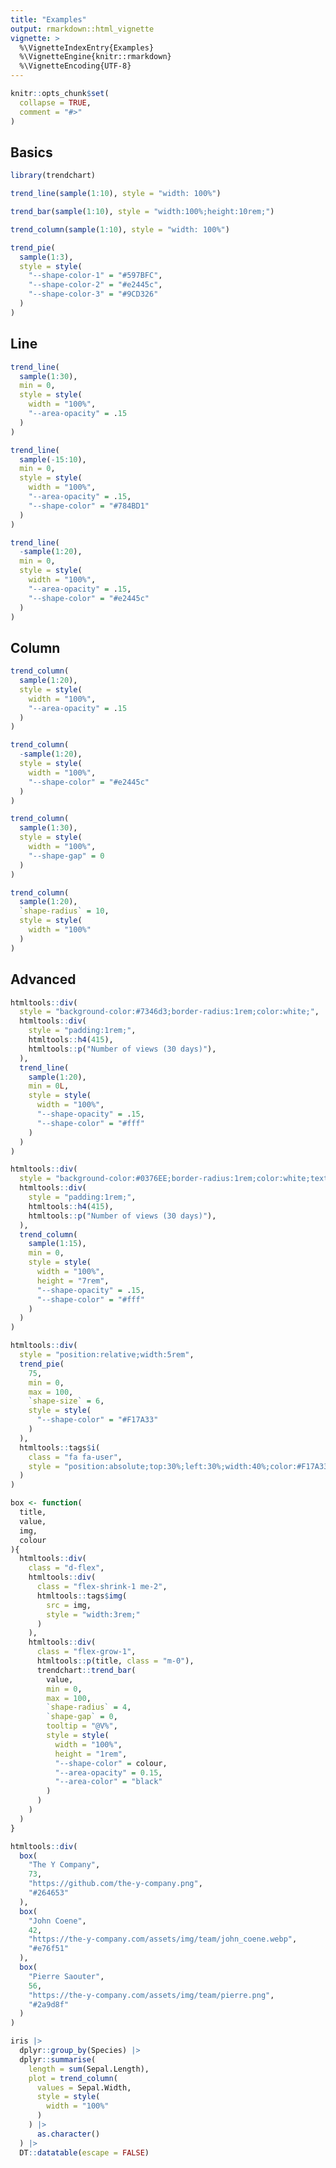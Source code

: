 ```yaml
---
title: "Examples"
output: rmarkdown::html_vignette
vignette: >
  %\VignetteIndexEntry{Examples}
  %\VignetteEngine{knitr::rmarkdown}
  %\VignetteEncoding{UTF-8}
---
```


```r
knitr::opts_chunk$set(
  collapse = TRUE,
  comment = "#>"
)
```

## Basics

```r
library(trendchart)
```

```r
trend_line(sample(1:10), style = "width: 100%")
```

```r
trend_bar(sample(1:10), style = "width:100%;height:10rem;")
```

```r
trend_column(sample(1:10), style = "width: 100%")
```

```r
trend_pie(
  sample(1:3), 
  style = style(
    "--shape-color-1" = "#597BFC",
    "--shape-color-2" = "#e2445c",
    "--shape-color-3" = "#9CD326"
  )
)
```

## Line

```r
trend_line(
  sample(1:30), 
  min = 0,
  style = style(
    width = "100%",
    "--area-opacity" = .15
  )
)
```

```r
trend_line(
  sample(-15:10), 
  min = 0,
  style = style(
    width = "100%",
    "--area-opacity" = .15,
    "--shape-color" = "#784BD1"
  )
)
```

```r
trend_line(
  -sample(1:20), 
  min = 0,
  style = style(
    width = "100%",
    "--area-opacity" = .15,
    "--shape-color" = "#e2445c"
  )
)
```

## Column

```r
trend_column(
  sample(1:20), 
  style = style(
    width = "100%",
    "--area-opacity" = .15
  )
)
```

```r
trend_column(
  -sample(1:20), 
  style = style(
    width = "100%",
    "--shape-color" = "#e2445c"
  )
)
```

```r
trend_column(
  sample(1:30), 
  style = style(
    width = "100%",
    "--shape-gap" = 0
  )
)
```

```r
trend_column(
  sample(1:20), 
  `shape-radius` = 10,
  style = style(
    width = "100%"
  )
)
```

## Advanced

```r
htmltools::div(
  style = "background-color:#7346d3;border-radius:1rem;color:white;",
  htmltools::div(
    style = "padding:1rem;",
    htmltools::h4(415),
    htmltools::p("Number of views (30 days)"),
  ),
  trend_line(
    sample(1:20), 
    min = 0L,
    style = style(
      width = "100%",
      "--shape-opacity" = .15,
      "--shape-color" = "#fff"
    )
  )
)
```

```r
htmltools::div(
  style = "background-color:#0376EE;border-radius:1rem;color:white;text-align:center;",
  htmltools::div(
    style = "padding:1rem;",
    htmltools::h4(415),
    htmltools::p("Number of views (30 days)"),
  ),
  trend_column(
    sample(1:15), 
    min = 0,
    style = style(
      width = "100%",
      height = "7rem",
      "--shape-opacity" = .15,
      "--shape-color" = "#fff"
    )
  )
)
```

```r
htmltools::div(
  style = "position:relative;width:5rem",
  trend_pie(
    75,
    min = 0,
    max = 100,
    `shape-size` = 6,
    style = style(
      "--shape-color" = "#F17A33"
    )
  ),
  htmltools::tags$i(
    class = "fa fa-user",
    style = "position:absolute;top:30%;left:30%;width:40%;color:#F17A33;"
  )
)
```

```r
box <- function(
  title,
  value,
  img,
  colour
){
  htmltools::div(
    class = "d-flex",
    htmltools::div(
      class = "flex-shrink-1 me-2",
      htmltools::tags$img(
        src = img,
        style = "width:3rem;"
      )
    ),
    htmltools::div(
      class = "flex-grow-1",
      htmltools::p(title, class = "m-0"),
      trendchart::trend_bar(
        value,
        min = 0,
        max = 100,
        `shape-radius` = 4,
        `shape-gap` = 0,
        tooltip = "@V%",
        style = style(
          width = "100%",
          height = "1rem",
          "--shape-color" = colour,
          "--area-opacity" = 0.15,
          "--area-color" = "black"
        )
      )
    )
  )
}

htmltools::div(
  box(
    "The Y Company",
    73,
    "https://github.com/the-y-company.png",
    "#264653"
  ),
  box(
    "John Coene",
    42,
    "https://the-y-company.com/assets/img/team/john_coene.webp",
    "#e76f51"
  ),
  box(
    "Pierre Saouter",
    56,
    "https://the-y-company.com/assets/img/team/pierre.png",
    "#2a9d8f"
  )
)
```

```r
iris |>
  dplyr::group_by(Species) |>
  dplyr::summarise(
    length = sum(Sepal.Length),
    plot = trend_column(
      values = Sepal.Width,
      style = style(
        width = "100%"
      )
    ) |> 
      as.character()
  ) |>
  DT::datatable(escape = FALSE)
```


